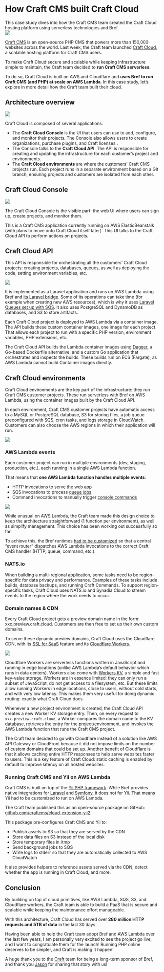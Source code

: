 
<NextSeo
    title="Bref case study: How Craft CMS built Craft Cloud"
    description="Craft Cloud is built on AWS and Cloudflare and uses Bref to run Craft CMS (and PHP) at scale on AWS Lambda" />

# How Craft CMS built Craft Cloud

<div className="mt-6 text-gray-500 text-lg">
    This case study dives into how the Craft CMS team created the Craft Cloud hosting platform using serverless technologies and Bref.
</div>

<Image className="mt-6 rounded-lg" src={illustration} />

[Craft CMS](https://craftcms.com/) is an open-source PHP CMS that powers more than 150,000 websites across the world. Last week, the Craft team launched [Craft Cloud](https://craftcms.com/cloud), a scalable hosting platform for Craft CMS users.

To make Craft Cloud secure and scalable while keeping infrastructure simple to maintain, the Craft team decided to **run Craft CMS serverless**.

To do so, Craft Cloud is built on AWS and Cloudflare and **uses Bref to run Craft CMS (and PHP) at scale on AWS Lambda**. In this case study, let’s explore in more detail how the Craft team built their cloud.

## Architecture overview

![](./craft-cloud/architecture.svg)

Craft Cloud is composed of several applications:

- The **Craft Cloud Console** is the UI that users can use to add, configure, and monitor their projects. The Console also allows users to create organizations, purchase plugins, and Craft licenses .
- The Console talks to the **Craft Cloud API**. The API is responsible for creating and updating the infrastructure for each customer’s project and environments.
- The **Craft Cloud environments** are where the customers' Craft CMS projects run. Each project runs in a separate environment based on a Git branch, ensuring projects and customers are isolated from each other.

## Craft Cloud Console

![](./craft-cloud/console.png)

The Craft Cloud Console is the visible part: the web UI where users can sign up, create projects, and monitor them.

This is a Craft CMS application currently running on AWS ElasticBeanstalk (with plans to move onto Craft Cloud itself later). This UI talks to the Craft Cloud API to perform actions on projects.

## Craft Cloud API

This API is responsible for orchestrating all the customers' Craft Cloud projects: creating projects, databases, queues, as well as deploying the code, setting environment variables, etc.

![](./craft-cloud/api.svg)

It is implemented as a Laravel application and runs on AWS Lambda using Bref and [its Laravel bridge](https://bref.sh/docs/laravel/getting-started). Some of its operations can take time (for example when creating new AWS resources), which is why it uses [Laravel Queues set up with SQS](https://bref.sh/docs/laravel/queues). It also uses PostgreSQL and DynamoDB as databases, and S3 to store artifacts.

Each Craft Cloud project is deployed to AWS Lambda via a container image. The API builds these custom container images, one image for each project. That allows each project to run with a specific PHP version, environment variables, PHP extensions, etc.

The Craft Cloud API builds the Lambda container images using [Dagger](https://dagger.io), a Go-based Dockerfile alternative, and a custom Go application that orchestrates and inspects the builds. These builds run on ECS (Fargate), as AWS Lambda cannot build Container images directly.

## Craft Cloud environments

Craft Cloud environments are the key part of the infrastructure: they run Craft CMS customer projects. These run serverless with Bref on AWS Lambda, using the container images built by the Craft Cloud API.

In each environment, Craft CMS customer projects have automatic access to a MySQL or PostgreSQL database, S3 for storing files, a job queue preconfigured with SQS, cron tasks, and logs storage in CloudWatch. Customers can also choose the AWS regions in which their application will run.

![](./craft-cloud/environments.svg)

### AWS Lambda events

Each customer project can run in multiple environments (dev, staging, production, etc.), each running in a single AWS Lambda function.

That means that **one AWS Lambda function handles multiple events**:

- HTTP invocations to serve the web app
- SQS invocations to process [queue jobs](https://craftcms.com/docs/4.x/extend/queue-jobs.html)
- Command invocations to manually trigger [console commands](https://craftcms.com/docs/4.x/console-commands.html)

![](./craft-cloud/aws-lambda-events.svg)

While unusual on AWS Lambda, the Craft team made this design choice to keep the architecture straightforward (1 function per environment), as well as simplify management. This choice has been working out successfully so far.

To achieve this, the Bref runtimes [had to be customized](https://github.com/craftcms/cloud-extension-yii2/blob/1.x/src/runtime/event/EventHandler.php) so that a central “event router” dispatches AWS Lambda invocations to the correct Craft CMS handler (HTTP, queue, command, etc.).

### NATS.io

When building a multi-regional application, some tasks need to be region-specific for data privacy and performance. Examples of these tasks include builds, database backups, and running Craft Commands. To support region-specific tasks, Craft Cloud uses NATS.io and Synadia Cloud to stream events to the region where the work needs to occur.

### Domain names & CDN

Every Craft Cloud project gets a preview domain name in the form: xxx.preview.craft.cloud. Customers are then free to set up their own custom domains.

To serve these dynamic preview domains, Craft Cloud uses the Cloudflare CDN, with its [SSL for SaaS](https://www.cloudflare.com/application-services/products/ssl-for-saas-providers/) feature and its [Cloudflare Workers](https://workers.cloudflare.com/).

![](./craft-cloud/cdn.svg)

Cloudflare Workers are serverless functions written in JavaScript and running in edge locations (unlike AWS Lambda’s default behavior which runs in data centers). Workers also come with [Workers KV](https://www.cloudflare.com/developer-platform/workers-kv/), a simple and fast key-value storage. Workers are in essence limited: they can only run a subset of JavaScript, do not get access to a filesystem, etc. But these limits allow running Workers in edge locations, close to users, without cold starts, and with very low latency. This makes them very useful for doing dynamic routing: exactly what Craft Cloud does.

Whenever a new project environment is created, the Craft Cloud API creates a new Worker KV storage entry. Then, on every request to `xxx.preview.craft.cloud`, a Worker compares the domain name to the KV database, retrieves the entry for the project/environment, and invokes the AWS Lambda function that runs the Craft CMS project.

The Craft team decided to go with Cloudflare instead of a solution like AWS API Gateway or CloudFront because it did not impose limits on the number of custom domains that could be set up. Another benefit of Cloudflare is that it allows caching entire HTTP responses to help serve websites faster to users. This is a key feature of Craft Cloud: static caching is enabled by default to improve latency on all hosted websites.

### Running Craft CMS and Yii on AWS Lambda

Craft CMS is built on top of the [Yii PHP framework](https://www.yiiframework.com/). While Bref provides native integrations for [Laravel](https://bref.sh/docs/laravel/getting-started) and [Symfony](https://bref.sh/docs/symfony/getting-started), it does not for Yii. That means Yii had to be customized to run on AWS Lambda.

The Craft team published this as an open-source package on GitHub: [github.com/craftcms/cloud-extension-yii2](https://github.com/craftcms/cloud-extension-yii2).

This package pre-configures Craft CMS and Yii to:

- Publish assets to S3 so that they are served by the CDN
- Store data files on S3 instead of the local disk
- Store temporary files in /tmp
- Send background jobs to SQS
- Write logs to stderr so that they are automatically collected to AWS CloudWatch

It also provides helpers to reference assets served via the CDN, detect whether the app is running in Craft Cloud, and more.

## Conclusion

By building on top of cloud primitives, like AWS Lambda, SQS, S3, and Cloudflare workers, the Craft team is able to build a PaaS that is secure and scalable while keeping the maintenance effort manageable.

With this architecture, Craft Cloud has served over **280 million HTTP requests and 5TB of data** in the last 30 days.

Having been able to help the Craft team adopt Bref and AWS Lambda over the last few years, I am personally very excited to see the project go live, and I want to congratulate them for the launch! Running PHP online deserves to be simpler, and Craft is making it happen!

A huge thank you to the [Craft](https://craftcms.com/) team for being a long-term sponsor of Bref, and thank you [Jason](https://www.linkedin.com/in/jason-mccallister) for sharing that story with us!
